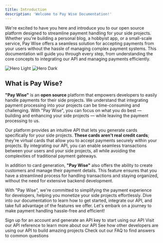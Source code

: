 ```yaml
---
title: Introduction
description: 'Welcome to Pay Wise Documentation!'
---
```


We're excited to have you here and introduce you to our open source platform designed to streamline payment handling for your side projects. Whether you're building a personal blog, a hobbyist app, or a small-scale service, Pay Wise offers a seamless solution for accepting payments from your users without the hassle of managing complex payment systems. This documentation will guide you through every step, from understanding the core concepts to integrating our API and managing payments efficiently.

<img
  className="block dark:hidden"
  src="/images/hero-light.svg"
  alt="Hero Light"
/>
<img
  className="hidden dark:block"
  src="/images/hero-dark.svg"
  alt="Hero Dark"
/>

## What is Pay Wise?

**"Pay Wise"** is an **open source** platform that empowers developers to easily handle payments for their side projects. We understand that integrating payment processing into your projects can be time-consuming and challenging. With "Pay Wise", you can focus on what you do best — building and enhancing your side projects — while leaving the payment processing to us.

Our platform provides an intuitive API that lets you generate cards specifically for your side projects. **These cards aren't real credit cards**; they're virtual cards that allow you to accept payments securely within your projects. By integrating our API, you can enable seamless transactions between your users and your side projects, all while avoiding the complexities of traditional payment gateways.

In addition to card generation, **"Pay Wise"** also offers the ability to create customers and manage their payment details. This feature ensures that you have a streamlined process for handling transactions and staying organized, without the need for extensive backend development.

With "Pay Wise", we're committed to simplifying the payment experience for developers, helping you monetize your side projects effortlessly. Dive into our documentation to learn how to get started, integrate our API, and take full advantage of the features we offer. Let's embark on a journey to make payment handling hassle-free and efficient!

<CardGroup cols={2}>
  <Card title="Quickstart" icon="circle-play" href="/quickstart">
    Sign up for an account and generate an API key to start using our API
  </Card>
  <Card title="API Reference" icon="code" href="/api-reference">
    Visit our API reference to learn more about our API
  </Card>
  <Card title="Showcase" icon="eye" href="/showcase">
    See how other developers are using our API to build amazing projects
  </Card>
  <Card title="FAQ" icon="map" href="/faq">
    Check out our FAQ to find answers to common questions
  </Card>
</CardGroup>
